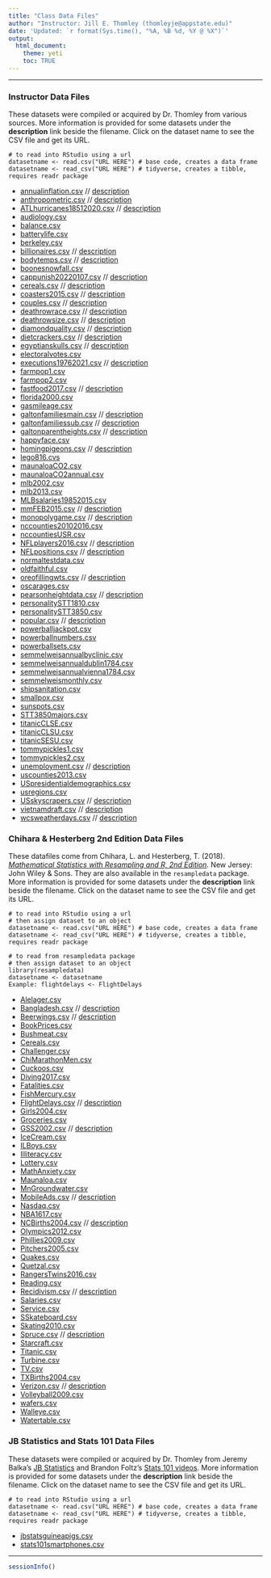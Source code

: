 ```yaml
---
title: "Class Data Files"
author: "Instructor: Jill E. Thomley (thomleyje@appstate.edu)"
date: 'Updated: `r format(Sys.time(), "%A, %B %d, %Y @ %X")`'
output: 
  html_document: 
    theme: yeti
    toc: TRUE
---
```


<hr>

### Instructor Data Files

These datasets were compiled or acquired by Dr. Thomley from various sources. More information is provided for some datasets under the  **description** link beside the filename. Click on the dataset name to see the CSV file and get its URL.

    # to read into RStudio using a url
    datasetname <- read.csv("URL HERE") # base code, creates a data frame
    datasetname <- read_csv("URL HERE") # tidyverse, creates a tibble, requires readr package

* [annualinflation.csv](https://raw.githubusercontent.com/STAT-JET-ASU/Datasets/master/Instructor/annualinflation.csv) //
  [description](InstructorDescriptions/annualinflation.html)
* [anthropometric.csv](https://raw.githubusercontent.com/STAT-JET-ASU/Datasets/master/Instructor/anthropometric.csv) //
  [description](InstructorDescriptions/anthropometric.html)
* [ATLhurricanes18512020.csv](https://raw.githubusercontent.com/STAT-JET-ASU/Datasets/master/Instructor/ATLhurricanes18512020.csv) //
  [description](InstructorDescriptions/ATLhurricanes18512020.html)
* [audiology.csv](https://raw.githubusercontent.com/STAT-JET-ASU/Datasets/master/Instructor/audiology.csv)
* [balance.csv](https://raw.githubusercontent.com/STAT-JET-ASU/Datasets/master/Instructor/balance.csv)
* [batterylife.csv](https://raw.githubusercontent.com/STAT-JET-ASU/Datasets/master/Instructor/batterylife.csv)
* [berkeley.csv](https://raw.githubusercontent.com/STAT-JET-ASU/Datasets/master/Instructor/berkeley.csv)
* [billionaires.csv](https://raw.githubusercontent.com/STAT-JET-ASU/Datasets/master/Kaggle/billionaires_2021_10_31.csv) //
  [description](ChiharaDescriptions/billionaires.html)
* [bodytemps.csv](https://raw.githubusercontent.com/STAT-JET-ASU/Datasets/master/Intructor/bodytemps.csv) //
  [description](ChiharaDescriptions/bodytemps.html)
* [boonesnowfall.csv](https://raw.githubusercontent.com/STAT-JET-ASU/Datasets/master/Instructor/boonesnowfall.csv)
* [cappunish20220107.csv](https://raw.githubusercontent.com/STAT-JET-ASU/Datasets/master/Instructor/cappunish20220107.csv) //
  [description](InstructorDescriptions/cappunish.html)
* [cereals.csv](https://raw.githubusercontent.com/STAT-JET-ASU/Datasets/master/Instructor/cereals.csv) //
  [description](InstructorDescriptions/cereals.html)
* [coasters2015.csv](https://raw.githubusercontent.com/STAT-JET-ASU/Datasets/master/Instructor/coasters2015.csv) //
  [description](InstructorDescriptions/coasters2015.html)
* [couples.csv](https://raw.githubusercontent.com/STAT-JET-ASU/Datasets/master/Instructor/couples.csv) //
  [description](InstructorDescriptions/couples.html)
* [deathrowrace.csv](https://raw.githubusercontent.com/STAT-JET-ASU/Datasets/master/Instructor/deathrowrace.csv) //
  [description](InstructorDescriptions/cappunish.html)
* [deathrowsize.csv](https://raw.githubusercontent.com/STAT-JET-ASU/Datasets/master/Instructor/deathrowsize.csv) //
  [description](InstructorDescriptions/cappunish.html)
* [diamondquality.csv](https://raw.githubusercontent.com/STAT-JET-ASU/Datasets/master/Instructor/diamondquality.csv) //
  [description](InstructorDescriptions/diamondquality.html)
* [dietcrackers.csv](https://raw.githubusercontent.com/STAT-JET-ASU/Datasets/master/Instructor/dietcrackers.csv) //
  [description](InstructorDescriptions/dietcrackers.html)
* [egyptianskulls.csv](https://raw.githubusercontent.com/STAT-JET-ASU/Datasets/master/Instructor/egyptianskulls.csv) //
  [description](InstructorDescriptions/anthropometric.html)
* [electoralvotes.csv](https://raw.githubusercontent.com/STAT-JET-ASU/Datasets/master/Instructor/electoralvotes.csv)
* [executions19762021.csv](https://raw.githubusercontent.com/STAT-JET-ASU/Datasets/master/Instructor/executions19762021.csv) //
  [description](InstructorDescriptions/cappunish.html)
* [farmpop1.csv](https://raw.githubusercontent.com/STAT-JET-ASU/Datasets/master/Instructor/farmpop1.csv)
* [farmpop2.csv](https://raw.githubusercontent.com/STAT-JET-ASU/Datasets/master/Instructor/farmpop2.csv)
* [fastfood2017.csv](https://raw.githubusercontent.com/STAT-JET-ASU/Datasets/master/Instructor/fastfood2017.csv) //
  [description](InstructorDescriptions/fastfood2017.html)
* [florida2000.csv](https://raw.githubusercontent.com/STAT-JET-ASU/Datasets/master/Instructor/florida2000.csv)
* [gasmileage.csv](https://raw.githubusercontent.com/STAT-JET-ASU/Datasets/master/Instructor/gasmileage.csv)
* [galtonfamiliesmain.csv](https://raw.githubusercontent.com/STAT-JET-ASU/Datasets/master/Instructor/galtonfamiliesmain.csv) //
  [description](InstructorDescriptions/galtonheightdata.html)
* [galtonfamiliessub.csv](https://raw.githubusercontent.com/STAT-JET-ASU/Datasets/master/Instructor/galtonfamiliessub.csv) //
  [description](InstructorDescriptions/galtonheightdata.html)
* [galtonparentheights.csv](https://raw.githubusercontent.com/STAT-JET-ASU/Datasets/master/Instructor/galtonparentheights.csv) //
  [description](InstructorDescriptions/galtonheightdata.html)
* [happyface.csv](https://raw.githubusercontent.com/STAT-JET-ASU/Datasets/master/Instructor/happyface.csv)
* [homingpigeons.csv](https://raw.githubusercontent.com/STAT-JET-ASU/Datasets/master/Instructor/homingpigeons.csv) //
  [description](InstructorDescriptions/homingpigeons.html)
* [lego816.cvs](https://raw.githubusercontent.com/STAT-JET-ASU/Datasets/master/Instructor/lego816.csv)
* [maunaloaCO2.csv](https://raw.githubusercontent.com/STAT-JET-ASU/Datasets/master/Instructor/maunaloaCO2.csv)
* [maunaloaCO2annual.csv](https://raw.githubusercontent.com/STAT-JET-ASU/Datasets/master/Instructor/maunaloaCO2annual.csv)
* [mlb2002.csv](https://raw.githubusercontent.com/STAT-JET-ASU/Datasets/master/Instructor/mlb2002.csv)
* [mlb2013.csv](https://raw.githubusercontent.com/STAT-JET-ASU/Datasets/master/Instructor/mlb2013.csv)
* [MLBsalaries19852015.csv](https://raw.githubusercontent.com/STAT-JET-ASU/Datasets/master/Instructor/MLBsalaries19852015.csv)
* [mmFEB2015.csv](https://raw.githubusercontent.com/STAT-JET-ASU/Datasets/master/Instructor/mmFEB2015.csv) //
  [description](InstructorDescriptions/mmFEB2015.html)
* [monopolygame.csv](https://raw.githubusercontent.com/STAT-JET-ASU/Datasets/master/Instructor/monopolygame.csv) //
  [description](InstructorDescriptions/monopoly.html)
* [nccounties20102016.csv](https://raw.githubusercontent.com/STAT-JET-ASU/Datasets/master/Instructor/nccounties20102016.csv)
* [nccountiesUSR.csv](https://raw.githubusercontent.com/STAT-JET-ASU/Datasets/master/Instructor/nccountiesUSR.csv)
* [NFLplayers2016.csv](https://raw.githubusercontent.com/STAT-JET-ASU/Datasets/master/Instructor/NFLplayers2016.csv) //
  [description](InstructorDescriptions/NFLplayers2016.html)
* [NFLpositions.csv](https://raw.githubusercontent.com/STAT-JET-ASU/Datasets/master/Instructor/NFLpositions.csv) //
  [description](InstructorDescriptions/NFLplayers2016.html)
* [normaltestdata.csv](https://raw.githubusercontent.com/STAT-JET-ASU/Datasets/master/Instructor/normaltestdata.csv)
* [oldfaithful.csv](https://raw.githubusercontent.com/STAT-JET-ASU/Datasets/master/Instructor/oldfaithful.csv)
* [oreofillingwts.csv](https://raw.githubusercontent.com/STAT-JET-ASU/Datasets/master/Instructor/oreofillingwts.csv) //
  [description](InstructorDescriptions/oreofillingwts.html)
* [oscarages.csv](https://raw.githubusercontent.com/STAT-JET-ASU/Datasets/master/Instructor/oscarages.csv)
* [pearsonheightdata.csv](https://raw.githubusercontent.com/STAT-JET-ASU/Datasets/master/Instructor/pearsonheightdata.csv) //
  [description](InstructorDescriptions/pearsonheightdata.html)
* [personalitySTT1810.csv](https://raw.githubusercontent.com/STAT-JET-ASU/Datasets/master/Instructor/personalitySTT1810.csv)
* [personalitySTT3850.csv](https://raw.githubusercontent.com/STAT-JET-ASU/Datasets/master/Instructor/personalitySTT3850.csv)
* [popular.csv](https://raw.githubusercontent.com/STAT-JET-ASU/Datasets/master/Instructor/popular.csv) //
  [description](InstructorDescriptions/popular.html)
* [powerballjackpot.csv](https://raw.githubusercontent.com/STAT-JET-ASU/Datasets/master/Instructor/powerballjackpot.csv)
* [powerballnumbers.csv](https://raw.githubusercontent.com/STAT-JET-ASU/Datasets/master/Instructor/powerballnumbers.csv)
* [powerballsets.csv](https://raw.githubusercontent.com/STAT-JET-ASU/Datasets/master/Instructor/powerballsets.csv)
* [semmelweisannualbyclinic.csv](https://raw.githubusercontent.com/STAT-JET-ASU/Datasets/master/Instructor/semmelweisannualbyclinic.csv)
* [semmelweisannualdublin1784.csv](https://raw.githubusercontent.com/STAT-JET-ASU/Datasets/master/Instructor/semmelweisannualdublin1784.csv)
* [semmelweisannualvienna1784.csv](https://raw.githubusercontent.com/STAT-JET-ASU/Datasets/master/Instructor/semmelweisannualvienna1784.csv)
* [semmelweismonthly.csv](https://raw.githubusercontent.com/STAT-JET-ASU/Datasets/master/Instructor/semmelweismonthly.csv)
* [shipsanitation.csv](https://raw.githubusercontent.com/STAT-JET-ASU/Datasets/master/Instructor/shipsanitation.csv)
* [smallpox.csv](https://raw.githubusercontent.com/STAT-JET-ASU/Datasets/master/Instructor/smallpox.csv)
* [sunspots.csv](https://raw.githubusercontent.com/STAT-JET-ASU/Datasets/master/Instructor/sunspots.csv)
* [STT3850majors.csv](https://raw.githubusercontent.com/STAT-JET-ASU/Datasets/master/Instructor/stt3850majors.csv)
* [titanicCLSE.csv](https://raw.githubusercontent.com/STAT-JET-ASU/Datasets/master/Instructor/titanicCLSE.csv)
* [titanicCLSU.csv](https://raw.githubusercontent.com/STAT-JET-ASU/Datasets/master/Instructor/titanicCLSU.csv)
* [titanicSESU.csv](https://raw.githubusercontent.com/STAT-JET-ASU/Datasets/master/Instructor/titanicSESU.csv)
* [tommypickles1.csv](https://raw.githubusercontent.com/STAT-JET-ASU/Datasets/master/Instructor/tommypickles1.csv)
* [tommypickles2.csv](https://raw.githubusercontent.com/STAT-JET-ASU/Datasets/master/Instructor/tommypickles2.csv)
* [unemployment.csv](https://raw.githubusercontent.com/STAT-JET-ASU/Datasets/master/Instructor/unemployment.csv) //
  [description](InstructorDescriptions/unemployment.html)
* [uscounties2013.csv](https://raw.githubusercontent.com/STAT-JET-ASU/Datasets/master/Instructor/uscounties2013.csv)
* [USpresidentialdemographics.csv](https://raw.githubusercontent.com/STAT-JET-ASU/Datasets/master/Instructor/USpresidentialdemographics.csv)
* [usregions.csv](https://raw.githubusercontent.com/STAT-JET-ASU/Datasets/master/Instructor/usregions.csv)
* [USskyscrapers.csv](https://raw.githubusercontent.com/STAT-JET-ASU/Datasets/master/Instructor/USskyscrapers.csv) //
  [description](InstructorDescriptions/USskyscrapers.html)
* [vietnamdraft.csv](https://raw.githubusercontent.com/STAT-JET-ASU/Datasets/master/Instructor/vietnamdraft.csv) //
  [description](InstructorDescriptions/vietnamdraft.html)
* [wcsweatherdays.csv](https://raw.githubusercontent.com/STAT-JET-ASU/Datasets/master/Instructor/wcsweatherdays.csv) //
  [description](InstructorDescriptions/wcsweatherdays.html)

### Chihara & Hesterberg 2nd Edition Data Files

These datafiles come from Chihara, L. and Hesterberg, T. (2018). [_Mathematical Statistics with Resampling and R, 2nd Edition_](https://sites.google.com/site/chiharahesterberg/home). New Jersey: John Wiley & Sons. They are also available in the `resampledata` package. More information is provided for some datasets under the  **description** link beside the filename. Click on the dataset name to see the CSV file and get its URL.

    # to read into RStudio using a url
    # then assign dataset to an object
    datasetname <- read.csv("URL HERE") # base code, creates a data frame
    datasetname <- read_csv("URL HERE") # tidyverse, creates a tibble, requires readr package
    
    # to read from resampledata package
    # then assign dataset to an object
    library(resampledata)
    datasetname <- datasetname
    Example: flightdelays <- FlightDelays
    
* [Alelager.csv](https://raw.githubusercontent.com/STAT-JET-ASU/Datasets/master/Chihara/Alelager.csv)
* [Bangladesh.csv](https://raw.githubusercontent.com/STAT-JET-ASU/Datasets/master/Chihara/Bangladesh.csv) //   [description](ChiharaDescriptions/Bangladesh.html)
* [Beerwings.csv](https://raw.githubusercontent.com/STAT-JET-ASU/Datasets/master/Chihara/Beerwings.csv) //
  [description](ChiharaDescriptions/beerwings.html)
* [BookPrices.csv](https://raw.githubusercontent.com/STAT-JET-ASU/Datasets/master/Chihara/BookPrices.csv)
* [Bushmeat.csv](https://raw.githubusercontent.com/STAT-JET-ASU/Datasets/master/Chihara/Bushmeat.csv)
* [Cereals.csv](https://raw.githubusercontent.com/STAT-JET-ASU/Datasets/master/Chihara/Cereals.csv)
* [Challenger.csv](https://raw.githubusercontent.com/STAT-JET-ASU/Datasets/master/Chihara/Challenger.csv)
* [ChiMarathonMen.csv](https://raw.githubusercontent.com/STAT-JET-ASU/Datasets/master/Chihara/ChiMarathonMen.csv)
* [Cuckoos.csv](https://raw.githubusercontent.com/STAT-JET-ASU/Datasets/master/Chihara/Cuckoos.csv)
* [Diving2017.csv](https://raw.githubusercontent.com/STAT-JET-ASU/Datasets/master/Chihara/Diving2017.csv)
* [Fatalities.csv](https://raw.githubusercontent.com/STAT-JET-ASU/Datasets/master/Chihara/Fatalities.csv)
* [FishMercury.csv](https://raw.githubusercontent.com/STAT-JET-ASU/Datasets/master/Chihara/FishMercury.csv)
* [FlightDelays.csv](https://raw.githubusercontent.com/STAT-JET-ASU/Datasets/master/Chihara/FlightDelays.csv) //
  [description](ChiharaDescriptions/flightdelays.html)
* [Girls2004.csv](https://raw.githubusercontent.com/STAT-JET-ASU/Datasets/master/Chihara/Girls2004.csv)
* [Groceries.csv](https://raw.githubusercontent.com/STAT-JET-ASU/Datasets/master/Chihara/Groceries.csv)
* [GSS2002.csv](https://raw.githubusercontent.com/STAT-JET-ASU/Datasets/master/Chihara/GSS2002.csv) //
  [description](ChiharaDescriptions/gss2002.html)
* [IceCream.csv](https://raw.githubusercontent.com/STAT-JET-ASU/Datasets/master/Chihara/IceCream.csv)
* [ILBoys.csv](https://raw.githubusercontent.com/STAT-JET-ASU/Datasets/master/Chihara/ILBoys.csv)
* [Illiteracy.csv](https://raw.githubusercontent.com/STAT-JET-ASU/Datasets/master/Chihara/Illiteracy.csv)
* [Lottery.csv](https://raw.githubusercontent.com/STAT-JET-ASU/Datasets/master/Chihara/Lottery.csv)
* [MathAnxiety.csv](https://raw.githubusercontent.com/STAT-JET-ASU/Datasets/master/Chihara/MathAnxiety.csv)
* [Maunaloa.csv](https://raw.githubusercontent.com/STAT-JET-ASU/Datasets/master/Chihara/Maunaloa.csv)
* [MnGroundwater.csv](https://raw.githubusercontent.com/STAT-JET-ASU/Datasets/master/Chihara/MnGroundwater.csv)
* [MobileAds.csv](https://raw.githubusercontent.com/STAT-JET-ASU/Datasets/master/Chihara/MobileAds.csv) //
  [description](ChiharaDescriptions/mobileads.html)
* [Nasdaq.csv](https://raw.githubusercontent.com/STAT-JET-ASU/Datasets/master/Chihara/Nasdaq.csv)
* [NBA1617.csv](https://raw.githubusercontent.com/STAT-JET-ASU/Datasets/master/Chihara/NBA1617.csv)
* [NCBirths2004.csv](https://raw.githubusercontent.com/STAT-JET-ASU/Datasets/master/Chihara/NCBirths2004.csv) //
  [description](ChiharaDescriptions/ncbirths2004.html)
* [Olympics2012.csv](https://raw.githubusercontent.com/STAT-JET-ASU/Datasets/master/Chihara/Olympics2012.csv)
* [Phillies2009.csv](https://raw.githubusercontent.com/STAT-JET-ASU/Datasets/master/Chihara/Phillies2009.csv)
* [Pitchers2005.csv](https://raw.githubusercontent.com/STAT-JET-ASU/Datasets/master/Chihara/Pitchers2005.csv)
* [Quakes.csv](https://raw.githubusercontent.com/STAT-JET-ASU/Datasets/master/Chihara/Quakes.csv)
* [Quetzal.csv](https://raw.githubusercontent.com/STAT-JET-ASU/Datasets/master/Chihara/Quetzal.csv)
* [RangersTwins2016.csv](https://raw.githubusercontent.com/STAT-JET-ASU/Datasets/master/Chihara/RangersTwins2016.csv)
* [Reading.csv](https://raw.githubusercontent.com/STAT-JET-ASU/Datasets/master/Chihara/Reading.csv)
* [Recidivism.csv](https://raw.githubusercontent.com/STAT-JET-ASU/Datasets/master/Chihara/Recidivism.csv) //
  [description](ChiharaDescriptions/recidivism.html)
* [Salaries.csv](https://raw.githubusercontent.com/STAT-JET-ASU/Datasets/master/Chihara/Salaries.csv)
* [Service.csv](https://raw.githubusercontent.com/STAT-JET-ASU/Datasets/master/Chihara/Service.csv)
* [SSkateboard.csv](https://raw.githubusercontent.com/STAT-JET-ASU/Datasets/master/Chihara/Skateboard.csv)
* [Skating2010.csv](https://raw.githubusercontent.com/STAT-JET-ASU/Datasets/master/Chihara/Skating2010.csv)
* [Spruce.csv](https://raw.githubusercontent.com/STAT-JET-ASU/Datasets/master/Chihara/Spruce.csv) //
  [description](ChiharaDescriptions/spruce.html)
* [Starcraft.csv](https://raw.githubusercontent.com/STAT-JET-ASU/Datasets/master/Chihara/Starcraft.csv)
* [Titanic.csv](https://raw.githubusercontent.com/STAT-JET-ASU/Datasets/master/Chihara/Titanic.csv)
* [Turbine.csv](https://raw.githubusercontent.com/STAT-JET-ASU/Datasets/master/Chihara/Turbine.csv)
* [TV.csv](https://raw.githubusercontent.com/STAT-JET-ASU/Datasets/master/Chihara/TV.csv)
* [TXBirths2004.csv](https://raw.githubusercontent.com/STAT-JET-ASU/Datasets/master/Chihara/TXBirths2004.csv)
* [Verizon.csv](https://raw.githubusercontent.com/STAT-JET-ASU/Datasets/master/Chihara/Verizon.csv) //
  [description](ChiharaDescriptions/verizon.html)
* [Volleyball2009.csv](https://raw.githubusercontent.com/STAT-JET-ASU/Datasets/master/Chihara/Volleyball2009.csv)
* [wafers.csv](https://raw.githubusercontent.com/STAT-JET-ASU/Datasets/master/Chihara/wafers.csv)
* [Walleye.csv](https://raw.githubusercontent.com/STAT-JET-ASU/Datasets/master/Chihara/Walleye.csv)
* [Watertable.csv](https://raw.githubusercontent.com/STAT-JET-ASU/Datasets/master/Chihara/Watertable.csv)

### JB Statistics and Stats 101 Data Files

These datasets were compiled or acquired by Dr. Thomley from Jeremy Balka's [JB Statistics](https://www.youtube.com/user/jbstatistics) and Brandon Foltz's [Stats 101 videos](https://www.youtube.com/c/BrandonFoltz/). More information is provided for some datasets under the  **description** link beside the filename. Click on the dataset name to see the CSV file and get its URL.

    # to read into RStudio using a url
    datasetname <- read.csv("URL HERE") # base code, creates a data frame
    datasetname <- read_csv("URL HERE") # tidyverse, creates a tibble, requires readr package
    
* [jbstatsguineapigs.csv](https://raw.githubusercontent.com/STAT-JET-ASU/Datasets/master/JBStatistics/jbstatsguineapigs.csv)
* [stats101smartphones.csv](https://raw.githubusercontent.com/STAT-JET-ASU/Datasets/master/Stats101/stats101smartphones.csv)

***

```r
sessionInfo()
```
